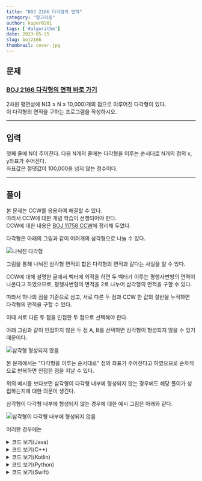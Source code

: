 ---
title: "BOJ 2166 다각형의 면적"
category: "알고리즘"
author: kuper0201
tags: ['#algorithm']
date: 2023-05-25
slug: boj2166
thumbnail: cover.jpg
---

## 문제

### <a href="https://boj.kr/2166" target="_blank">BOJ 2166 다각형의 면적 바로 가기</a>

2차원 평면상에 N(3 ≤ N ≤ 10,000)개의 점으로 이루어진 다각형이 있다.<br/>
이 다각형의 면적을 구하는 프로그램을 작성하시오.

---

## 입력

첫째 줄에 N이 주어진다. 다음 N개의 줄에는 다각형을 이루는 순서대로 N개의 점의 x, y좌표가 주어진다.<br/>
좌표값은 절댓값이 100,000을 넘지 않는 정수이다.

---

## 풀이

본 문제는 CCW를 응용하여 해결할 수 있다.<br/>
따라서 CCW에 대한 개념 학습이 선행되어야 한다.<br/>
CCW에 대한 내용은 [BOJ 11758 CCW](https://jeong-jun.su/boj11758)에 정리해 두었다.

다각형은 아래의 그림과 같이 여러개의 삼각형으로 나눌 수 있다.

![나눠진 다각형](./images/poly_triangle.jpg)

그림을 통해 나눠진 삼각형 면적의 합은 다각형의 면적과 같다는 사실을 알 수 있다.

CCW에 대해 설명한 글에서 벡터에 외적을 하면 두 벡터가 이루는 평행사변형의 면젹이 나온다고 하였으므로, 평행사변형의 면적을 2로 나누어 삼각형의 면적을 구할 수 있다.

따라서 하나의 점을 기준으로 삼고, 서로 다른 두 점과 CCW 한 값의 절반을 누적하면 다각형의 면적을 구할 수 있다.

이때 서로 다른 두 점을 인접한 두 점으로 선택해야 한다.

아래 그림과 같이 인접하지 않은 두 점 A, B를 선택하면 삼각형이 형성되지 않을 수 있기 때문이다.

![삼각형 형성되지 않음](./images/no_triangle.jpg)

본 문제에서는 "다각형을 이루는 순서대로" 점의 좌표가 주어진다고 하였으므로 순차적으로 반복하면 인접한 점을 지날 수 있다.

위의 예시를 보다보면 삼각형이 다각형 내부에 형성되지 않는 경우에도 해당 풀이가 성립하는지에 대한 의문이 생긴다.

삼각형이 다각형 내부에 형성되지 않는 경우에 대한 예시 그림은 아래와 같다.

![삼각형이 다각형 내부에 형성되지 않음](./images/no_triangle_in_poly.jpg)

이러한 경우에는 

<details markdown="1">
<summary>코드 보기(Java)</summary>

```javascript
import java.io.*;

public class Main {
    // 하나의 점을 저장할 클래스
    static class Point {
        long x, y;

        public Point(long x, long y) {
            this.x = x;
            this.y = y;
        }
    }

    // CCW 알고리즘 구현
    static double CCW(Point p1, Point p2, Point p3) {
        double S = p1.x * p2.y + p2.x * p3.y + p3.x * p1.y;
        S -= p1.y * p2.x + p2.y * p3.x + p3.y * p1.x;

        return S / 2;
    }

    public static void main(String[] args) throws Exception {
        BufferedReader br = new BufferedReader(new InputStreamReader(System.in));

        // 점의 개수 입력 받음
        int N = Integer.parseInt(br.readLine());
        Point[] points = new Point[N];

        // 각 점의 좌표 입력 받음
        for (int i = 0; i < N; i++) {
            String[] s = br.readLine().split(" ");
            points[i] = new Point(Integer.parseInt(s[0]), Integer.parseInt(s[1]));
        }

        // CCW를 통해 다각형 면적 누적
        double res = 0;
        for(int i = 1; i < N; i++) {
            res += CCW(points[0], points[i - 1], points[i]);
        }

        System.out.println(String.format("%.1f", Math.abs(res)));
    }
}
```
</details>

<details markdown="1">
<summary>코드 보기(C++)</summary>

```cpp
#include <iostream>
#include <stack>

#define fastio ios_base::sync_with_stdio(false); cin.tie(nullptr); cout.tie(nullptr)
#define endl '\n'

using namespace std;

int main() {
    fastio;
    
    stack<int> stk;

    // 고도 변화 지점의 개수 입력
    int N;
    cin >> N;

    int tower = 0; // 건물 개수 저장할 변수
    for (int i = 0; i < N; i++) {
        int nextX, nextY;
        cin >> nextX >> nextY; // 스택에 추가할 고도 입력
        
        // 건물의 끝점인 경우 pop 및 개수 증가
        while(!stk.empty() && stk.top() > nextY) {
            stk.pop();
            tower++;
        }

        if(nextY == 0) {
            // 고도가 0이면 건물 남은 건물 없음
            while(!stk.empty()) stk.pop();
        } else if(stk.empty() || stk.top() < nextY){
            // nextY != 0이고 스택 비었거나, 건물의 시작점일 경우 스택에 추가
            stk.push(nextY);
        }
    }
    
    // 건물 개수와 스택에 남은(끝점이 명시되지 않은) 건물의 합
    cout << tower + stk.size() << endl;
    
    return 0;
}
```
</details>

<details markdown="1">
<summary>코드 보기(Kotlin)</summary>

```javascript
import java.util.*;

fun main(args: Array<String>) {
    var stk = Stack<Int>()

    // 고도 변화 지점의 개수 입력
    var N = readLine()!!.toInt()
    
    var tower = 0  // 건물 개수 저장할 변수
    for (i in 0 until N) {
        var info = readLine()!!.split(" ")
        var nextY = info[1].toInt() // 스택에 추가할 고도 입력

        // 건물의 끝점일 경우 pop 및 개수 증가
        while (stk.isNotEmpty() && stk.peek() > nextY) {
            stk.pop()
            tower += 1
        }

        if (nextY == 0) {
            // 고도가 0이면 남은 건물 없음
            stk.clear()
        } else if (stk.isEmpty() || stk.peek() < nextY) {
            // nextY != 0이고 스택 비었거나, 건물의 시작점일 경우 스택에 추가
            stk.push(nextY)
        }
    }
    
    // 건물 개수와 스택에 남은(끝점이 명시되지 않은) 건물의 합
    print(tower + stk.size)
}
```
</details>

<details markdown="1">
<summary>코드 보기(Python)</summary>

```python
from sys import stdin

def main():
    stk = []

    # 고도 변화 지점의 개수 입력
    N = int(stdin.readline())
    
    tower = 0  # 건물 개수 저장할 변수
    for i in range(N):
        info = stdin.readline().split(' ')
        nextY = int(info[1]) # 스택에 추가할 고도 입력

        # 건물의 끝점일 경우 pop 및 개수 증가
        while stk and stk[-1] > nextY:
            stk.pop()
            tower += 1

        if nextY == 0:
            # 고도가 0이면 남은 건물 없음
            stk.clear()
        elif not stk or stk[-1] < nextY:
            # nextY != 0이고 스택 비었거나, 건물의 시작점일 경우 스택에 추가
            stk.append(nextY)

    # 건물 개수와 스택에 남은(끝점이 명시되지 않은) 건물의 합
    print(tower + len(stk))

if __name__ == "__main__":
    main()
```
</details>

<details markdown="1">
<summary>코드 보기(Swift)</summary>

```cpp
import Foundation

func main() {
    var stk = Array<Int>()

    // 고도 변화 지점의 개수 입력
    var N = Int(readLine()!)!
    
    var tower = 0  // 건물 개수 저장할 변수
    for i in 0..<N {
        var info = readLine()!.split(separator: " ")
        var nextY = Int(info[1])! // 스택에 추가할 고도 입력

        // 건물의 끝점일 경우 pop 및 개수 증가
        while !stk.isEmpty && stk.last! > nextY {
            stk.popLast()
            tower += 1
        }

        if nextY == 0 {
            // 고도가 0이면 남은 건물 없음
            stk.removeAll()
        } else if stk.isEmpty || stk.last! < nextY {
            // nextY != 0이고 스택 비었거나, 건물의 시작점일 경우 스택에 추가
            stk.append(nextY)
        }
    }
    
    // 건물 개수와 스택에 남은(끝점이 명시되지 않은) 건물의 합
    print(tower + stk.count)
}

main()
```
</details>